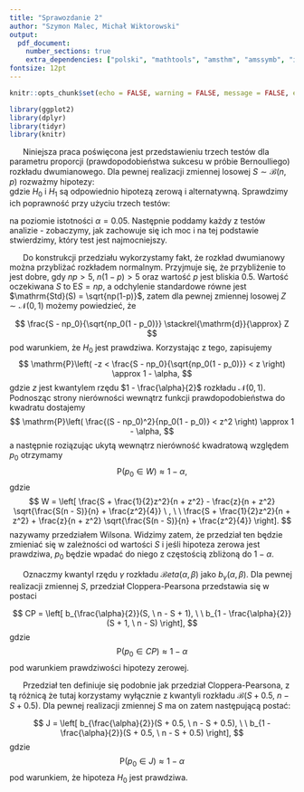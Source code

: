 ```yaml
---
title: "Sprawozdanie 2"
author: "Szymon Malec, Michał Wiktorowski"
output:
  pdf_document: 
    number_sections: true
    extra_dependencies: ["polski", "mathtools", "amsthm", "amssymb", "icomma", "upgreek", "xfrac", "scrextend", "float", "tabularx", "hyperref", "caption", "enumitem", "titlesec"]
fontsize: 12pt
---
```


\renewcommand{\figurename}{Wykres}
\renewcommand{\tablename}{Tablica}
\raggedbottom
\titlelabel{\thetitle.\quad}

```r
knitr::opts_chunk$set(echo = FALSE, warning = FALSE, message = FALSE, eval = TRUE, fig.pos = "H")
```

```r
library(ggplot2)
library(dplyr)
library(tidyr)
library(knitr)
```




\section{Wstęp}

|       Niniejsza praca poświęcona jest przedstawieniu trzech testów dla parametru proporcji (prawdopodobieństwa sukcesu w próbie Bernoulliego) rozkładu dwumianowego. Dla pewnej realizacji zmiennej losowej $S \sim \mathcal{B}(n, p)$ rozważmy hipotezy:
\begin{itemize}
\item $H_0$: $p = p_0 = 0.5$
\item $H_1$: $p \neq p_0 = 0.5$,
\end{itemize}
gdzie $H_0$ i $H_1$ są odpowiednio hipotezą zerową i alternatywną. Sprawdzimy ich poprawność przy użyciu trzech testów:
\begin{itemize}
\item testu opartego o $\textbf{przedział Wilsona}$,
\item testu opartego o $\textbf{przedział Cloppera-Pearsona}$,
\item testu opartego o $\textbf{przedział Jeffreysa}$,
\end{itemize}
na poziomie istotności $\alpha = 0.05$. Następnie poddamy każdy z testów analizie - zobaczymy, jak zachowuje się ich moc i na tej podstawie stwierdzimy, który test jest najmocniejszy.





\section{Test oparty o przedział Wilsona}

|       Do konstrukcji przedziału wykorzystamy fakt, że rozkład dwumianowy można przybliżać rozkładem normalnym. Przyjmuje się, że przybliżenie to jest dobre, gdy $np > 5$, $n(1 - p) > 5$ oraz wartość $p$ jest bliskia 0.5. Wartość oczekiwana $S$ to $\mathrm{E}S = np$, a odchylenie standardowe równe jest $\mathrm{Std}(S) = \sqrt{np(1-p)}$, zatem dla pewnej zmiennej losowej $Z \sim \mathcal{N}(0, 1)$ możemy powiedzieć, że
$$
\frac{S - np_0}{\sqrt{np_0(1 - p_0)}} \stackrel{\mathrm{d}}{\approx} Z
$$
pod warunkiem, że $H_0$ jest prawdziwa. Korzystając z tego, zapisujemy
$$
\mathrm{P}\left( -z < \frac{S - np_0}{\sqrt{np_0(1 - p_0)}} < z \right) \approx 1 - \alpha,
$$
gdzie $z$ jest kwantylem rzędu $1 - \frac{\alpha}{2}$ rozkładu $\mathcal{N}(0, 1)$. Podnosząc strony nierówności wewnątrz funkcji prawdopodobieństwa do kwadratu dostajemy
$$
\mathrm{P}\left( \frac{(S - np_0)^2}{np_0(1 - p_0)} < z^2 \right) \approx 1 - \alpha,
$$
a następnie roziązując ukytą wewnątrz nierówność kwadratową względem $p_0$ otrzymamy
$$
\mathrm{P}(p_0 \in W) \approx 1 - \alpha,
$$
gdzie
$$
W = \left[ \frac{S + \frac{1}{2}z^2}{n + z^2} - \frac{z}{n + z^2} \sqrt{\frac{S(n - S)}{n} + \frac{z^2}{4}} \ , \ \ \frac{S + \frac{1}{2}z^2}{n + z^2} + \frac{z}{n + z^2} \sqrt{\frac{S(n - S)}{n} + \frac{z^2}{4}} \right].
$$
nazywamy przedziałem Wilsona. Widzimy zatem, że przedział ten będzie zmieniać się w zależności od wartości $S$ i jeśli hipoteza zerowa jest prawdziwa, $p_0$ będzie wpadać do niego z częstością zbliżoną do $1 - \alpha$.






\section{Test oparty o przedział Cloppera-Pearsona}

|       Oznaczmy kwantyl rzędu $\gamma$ rozkładu $\mathcal{B}eta(\alpha, \beta)$ jako $b_{\gamma}(\alpha, \beta)$. Dla pewnej realizacji zmiennej $S$, przedział Cloppera-Pearsona przedstawia się w postaci
$$
CP = \left[ b_{\frac{\alpha}{2}}(S, \ n - S + 1), \ \ b_{1 - \frac{\alpha}{2}}(S + 1, \ n - S) \right],
$$
gdzie
$$
\mathrm{P}(p_0 \in CP) \approx 1 - \alpha
$$
pod warunkiem prawdziwości hipotezy zerowej.



\section{Test oparty o przedział Jeffreysa}
|       Przedział ten definiuje się podobnie jak przedział Cloppera-Pearsona, z tą różnicą że tutaj korzystamy wyłącznie z kwantyli rozkładu $\mathcal{B}(S + 0.5, \ n - S + 0.5)$. Dla pewnej realizacji zmiennej $S$ ma on zatem następującą postać:
$$
J = \left[ b_{\frac{\alpha}{2}}(S + 0.5, \ n - S + 0.5), \ \ b_{1 - \frac{\alpha}{2}}(S + 0.5, \ n - S + 0.5) \right],
$$
gdzie
$$
\mathrm{P}(p_0 \in J) \approx 1 - \alpha
$$
pod warunkiem, że hipoteza $H_0$ jest prawdziwa.



\section{Porównanie testów}

\section{Podsumowanie}
